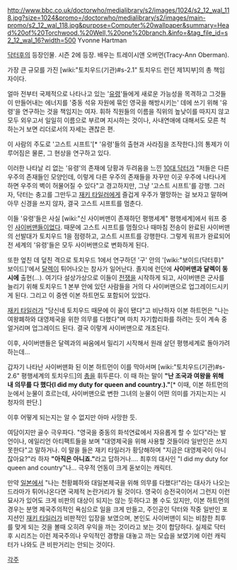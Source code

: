 http://www.bbc.co.uk/doctorwho/medialibrary/s2/images/1024/s2_12_wal_118.jpg?size=1024&promo=/doctorwho/medialibrary/s2/images/main-promo/s2_12_wal_118.jpg&purpose=Computer%20wallpaper&summary=Head%20of%20Torchwood.%20Well,%20one%20branch.&info=&tag_file_id=s2_12_wal_16?width=500
Yvonne Hartman

[[닥터후]]의 등장인물. 시즌 2에 등장. 배우는 트레이시앤 오버먼(Tracy-Ann Oberman).

가장 큰 규모를 가진 [wiki:"토치우드(기관)#s-2.1" 토치우드 런던 제1지부]의 총 책임자이다.

얼마 전부터 국제적으로 나타나고 있는 '[[유령]]'들에게 새로운 가능성을 목격하고 그것들이 만들어내는 에너지를 '중동 석유 자원에 묶인 영국을 해방시키는' 데에 쓰기 위해 '유령'을 연구하는 것을 책임지는 여자. 휘하 직원들의 이름을 직위의 높낮이를 따지지 않고 모두 외우고서 일일히 이름으로 부르며 지시하는 것이나, 사내연애에 대해서도 모른 척 하는거 보면 리더로서의 자세는 괜찮은 편.

이 사람의 주도로 '고스트 시프트'[* '유령'들의 출현과 사라짐을 조작한다.]의 통제가 이루어짐은 물론, 그 현상을 연구하고 있다.

이러한 나타날 리 없는 '유령'의 존재에 당황과 두려움을 느낀 [[10대 닥터]]가 "저들은 다른 우주의 존재들인 모양인데, 이렇게 다른 우주의 존재들을 자꾸만 이곳 우주에 나타나게 하면 우주의 벽이 허물어질 수 있다"고 경고하지만, 그냥 '고스트 시프트'를 강행. 그러자, 닥터는 충고를 그만두고 [[재키 타일러]]에게 즐겁게 우주가 멸망하는 걸 보자고 말하며 아무 신경을 쓰지 않자, 결국 고스트 시프트를 멈춘다.

이들 '유령'들은 사실 [wiki:"신 사이버맨이 존재하던 평행세계" 평행세계]에서 워프 중인 [[사이버맨]]들이었다. 때문에 고스트 시프트를 멈췄으나 때마침 전송이 완료된 사이버맨의 선발대가 토치우드 1을 점령하고, 고스트 시프트를 강행한다. 그렇게 워프가 완료되어 전 세계의 '유령'들은 모두 사이버맨으로 변화하게 된다.

또한 엎친 데 덮친 격으로 토치우드 1에서 연구하던 '구' 안의 '[wiki:"보이드(닥터후)" 보이드]'에서 [[달렉]]이 튀어나오는 참사가 일어난다. 졸지에 런던에 '''사이버맨과 달렉이 동시에''' 출현(…). 여기다 설상가상으로 이들이 [[전쟁]]을 시작하게 되고, 사이버맨은 군사를 늘리기 위해 토치우드 1 본부 안에 있던 사람들을 거의 다 사이버맨으로 업그레이드시키게 된다. 그리고 이 중엔 이본 하트먼도 포함되어 있었다.

[[재키 타일러]]가 "당신네 토치우드 때문에 이 꼴이 됐다"고 비난하자 이본 하트먼은 "나는 여왕폐하와 대영제국을 위한 의무를 다했다"며 마치 자기합리화를 하려는 듯이 계속 중얼거리며 업그레이드 된다. 결국 이렇게 사이버맨으로 개조된다.

이후, 사이버맨들은 달렉과의 싸움에서 밀리기 시작해서 원래 살던 평행세계로 돌아가려 하는데…

갑자기 나타난 사이버맨화 된 이본 하트먼이 이를 막아서며 [wiki:"토치우드(기관)#s-2.6" 평행세계의 토치우드]의 [[총]]을 휘두른다. 이 때 하는 말이 '''"난 조국과 여왕을 위해 내 의무를 다 했다(I did my duty for queen and country.)."'''[* 이때, 이본 하트먼의 눈에서 눈물이 흐르는데, 사이버맨으로 변한 그녀의 눈물이 어떤 의미를 가지는지는 시청자의 판단.]

이후 어떻게 되는지는 알 수 없지만 아마 사망한 듯.

여담이지만 골수 극우파다. "영국을 중동의 화석연료에서 자유롭게 할 수 있다"라는 발언이나, 에일리언 아티팩트들을 보며 "대영제국을 위해 사용할 것들이라 일반인은 쓰지 못한다"고 말하거나. 이 말을 들은 재키 타일러가 황당해하며 "지금은 대영제국이 아니잖아요?"라 하자 '''"아직은 아니죠."'''라고 답하거나…. 최후의 대사인 "I did my duty for queen and country"나… 극우적 언동이 크게 돋보이는 캐릭터.

만약 [[일본]]에서 "나는 천황폐하와 대일본제국을 위해 의무를 다했다!"라는 대사가 나오는 드라마가 튀어나온다면 국제적 논란거리가 될 것이다. 영국이 승전국이어서 그런지 이런 묘사가 있어도 크게 비판의 대상이 되지는 않는 듯하다고 볼 수도 있지만, 이본 하트먼의 경우는 분명 제국주의적인 욕심으로 일을 크게 만들고, 주인공인 닥터와 작중 일반인 포지션인 [[재키 타일러]]가 비판적인 입장을 보였으며, 본인도 사이버맨이 되는 비참한 최후를 맞게 되는 것을 볼때 오히려 우익을 까는 것이라고 보는 것이 합당하다.  실제로 닥터후 시리즈는 이런 제국주의나 우익적인 경향을 대놓고 까는 모습을 보였기에 이런 캐릭터가 나와도 큰 비판거리는 안되는 것이다.  

[[각주]]
